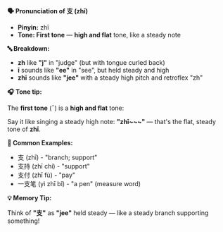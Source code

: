 **🗣️ Pronunciation of 支 (zhī)**

- **Pinyin:** zhī
- **Tone: First tone** — **high and flat** tone, like a steady note

**🔤 Breakdown:**

- **zh** like **"j"** in "judge" (but with tongue curled back)
- **ī** sounds like **"ee"** in "see", but held steady and high
- **zhī** sounds like **"jee"** with a steady high pitch and retroflex "zh"

**🎧 Tone tip:**

The **first tone** (ˉ) is a **high and flat** tone:

Say it like singing a steady high note: **"zhī~~~"** — that's the flat, steady tone of **zhī**.

**📝 Common Examples:**

- 支 (zhī) - "branch; support"
- 支持 (zhī chí) - "support"
- 支付 (zhī fù) - "pay"
- 一支笔 (yì zhī bǐ) - "a pen" (measure word)

**💡 Memory Tip:**

Think of **"支"** as **"jee"** held steady — like a steady branch supporting something!
